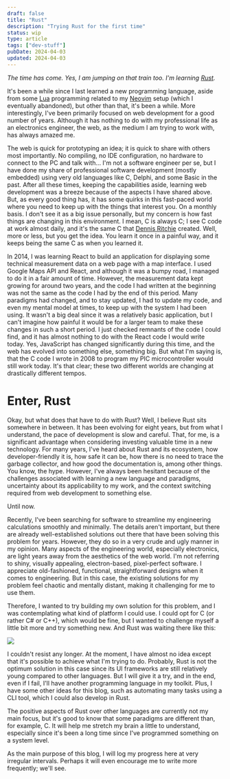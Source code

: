 ```yaml
---
draft: false
title: "Rust"
description: "Trying Rust for the first time"
status: wip
type: article
tags: ["dev-stuff"]
pubDate: 2024-04-03
updated: 2024-04-03
---
```


_The time has come. Yes, I am jumping on that train too. I'm learning [Rust](https://www.rust-lang.org)._

It's been a while since I last learned a new programming language, aside from some [Lua](https://www.lua.org) programming related to my [Neovim](https://neovim.io) setup (which I eventually abandoned), but other than that, it's been a while. More interestingly, I've been primarily focused on web development for a good number of years. Although it has nothing to do with my professional life as an electronics engineer, the web, as the medium I am trying to work with, has always amazed me.

The web is quick for prototyping an idea; it is quick to share with others most importantly. No compiling, no IDE configuration, no hardware to connect to the PC and talk with... I'm not a software engineer per se, but I have done my share of professional software development (mostly embedded) using very old languages like C, Delphi, and some Basic in the past. After all these times, keeping the capabilities aside, learning web development was a breeze because of the aspects I have shared above. But, as every good thing has, it has some quirks in this fast-paced world where you need to keep up with the things that interest you. On a monthly basis. I don't see it as a big issue personally, but my concern is how fast things are changing in this environment. I mean, C is always C; I see C code at work almost daily, and it's the same C that [Dennis Ritchie](https://www.wikiwand.com/en/Dennis_Ritchie) created. Well, more or less, but you get the idea. You learn it once in a painful way, and it keeps being the same C as when you learned it.

In 2014, I was learning React to build an application for displaying some technical measurement data on a web page with a map interface. I used Google Maps API and React, and although it was a bumpy road, I managed to do it in a fair amount of time. However, the measurement data kept growing for around two years, and the code I had written at the beginning was not the same as the code I had by the end of this period. Many paradigms had changed, and to stay updated, I had to update my code, and even my mental model at times, to keep up with the system I had been using. It wasn't a big deal since it was a relatively basic application, but I can't imagine how painful it would be for a larger team to make these changes in such a short period. I just checked remnants of the code I could find, and it has almost nothing to do with the React code I would write today. Yes, JavaScript has changed significantly during this time, and the web has evolved into something else, something big. But what I'm saying is, that the C code I wrote in 2008 to program my PIC microcontroller would still work today. It's that clear; these two different worlds are changing at drastically different tempos.

# Enter, Rust

Okay, but what does that have to do with Rust? Well, I believe Rust sits somewhere in between. It has been evolving for eight years, but from what I understand, the pace of development is slow and careful. That, for me, is a significant advantage when considering investing valuable time in a new technology. For many years, I've heard about Rust and its ecosystem, how developer-friendly it is, how safe it can be, how there is no need to trace the garbage collector, and how good the documentation is, among other things. You know, the hype. However, I've always been hesitant because of the challenges associated with learning a new language and paradigms, uncertainty about its applicability to my work, and the context switching required from web development to something else.

Until now.

Recently, I've been searching for software to streamline my engineering calculations smoothly and minimally. The details aren't important, but there are already well-established solutions out there that have been solving this problem for years. However, they do so in a very crude and ugly manner in my opinion. Many aspects of the engineering world, especially electronics, are light years away from the aesthetics of the web world. I'm not referring to shiny, visually appealing, electron-based, pixel-perfect software. I appreciate old-fashioned, functional, straightforward designs when it comes to engineering. But in this case, the existing solutions for my problem feel chaotic and mentally distant, making it challenging for me to use them.

Therefore, I wanted to try building my own solution for this problem, and I was contemplating what kind of platform I could use. I could opt for C (or rather C# or C++), which would be fine, but I wanted to challenge myself a little bit more and try something new. And Rust was waiting there like this:

![](../../assets/ferris-clap.gif)

I couldn't resist any longer. At the moment, I have almost no idea except that it's possible to achieve what I'm trying to do. Probably, Rust is not the optimum solution in this case since its UI frameworks are still relatively young compared to other languages. But I will give it a try, and in the end, even if I fail, I'll have another programming language in my toolkit. Plus, I have some other ideas for this blog, such as automating many tasks using a CLI tool, which I could also develop in Rust.

The positive aspects of Rust over other languages are currently not my main focus, but it's good to know that some paradigms are different than, for example, C. It will help me stretch my brain a little to understand, especially since it's been a long time since I've programmed something on a system level.

As the main purpose of this blog, I will log my progress here at very irregular intervals. Perhaps it will even encourage me to write more frequently; we'll see.
